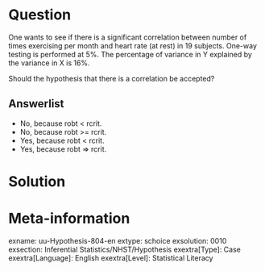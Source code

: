 Question
========
  
One wants to see if there is a significant correlation between number of times exercising per month and heart rate (at rest) in 19 subjects. One-way testing is performed at 5%. The percentage of variance in Y explained by the variance in X is 16%.

Should the hypothesis that there is a correlation be accepted?

  
Answerlist
----------
* No, because robt < rcrit.
* No, because robt >= rcrit.
* Yes, because robt < rcrit.
* Yes, because robt => rcrit.


Solution
========

Meta-information
================
exname: uu-Hypothesis-804-en
extype: schoice
exsolution: 0010
exsection: Inferential Statistics/NHST/Hypothesis
exextra[Type]: Case
exextra[Language]: English
exextra[Level]: Statistical Literacy
